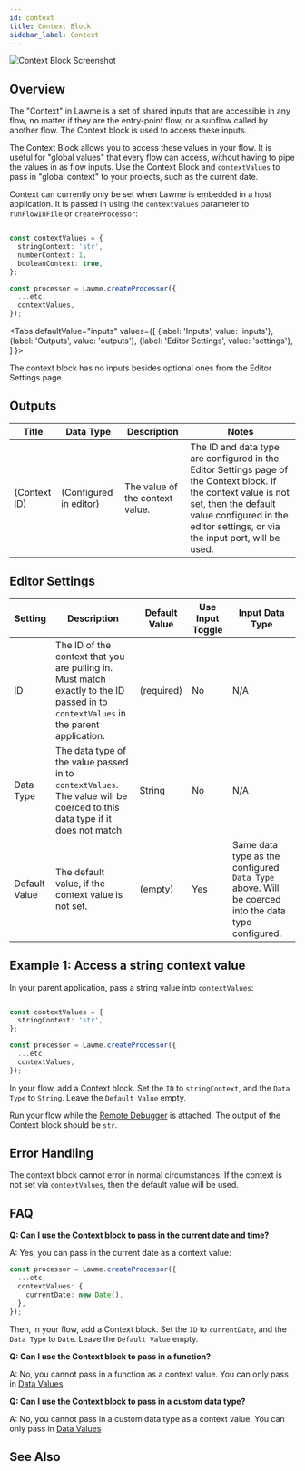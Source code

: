 ```yaml
---
id: context
title: Context Block
sidebar_label: Context
---
```



![Context Block Screenshot](./assets/context-block.png)

## Overview

The "Context" in Lawme is a set of shared inputs that are accessible in any flow, no matter if they are the entry-point flow, or a subflow called by another flow. The Context block is used to access these inputs.

The Context Block allows you to access these values in your flow. It is useful for "global values" that every flow can access, without having to pipe the values in as flow inputs. Use the Context Block and `contextValues` to pass in "global context" to your projects, such as the current date.

Context can currently only be set when Lawme is embedded in a host application. It is passed in using the `contextValues` parameter to `runFlowInFile` or `createProcessor`:

```ts

const contextValues = {
  stringContext: 'str',
  numberContext: 1,
  booleanContext: true,
};

const processor = Lawme.createProcessor({
  ...etc,
  contextValues,
});
```

<Tabs
  defaultValue="inputs"
  values={[
    {label: 'Inputs', value: 'inputs'},
    {label: 'Outputs', value: 'outputs'},
    {label: 'Editor Settings', value: 'settings'},
  ]
}>

<TabItem value="inputs">

The context block has no inputs besides optional ones from the Editor Settings page.

</TabItem>

<TabItem value="outputs">

## Outputs

| Title        | Data Type              | Description                     | Notes                                                                                                                                                                                                                |
| ------------ | ---------------------- | ------------------------------- | -------------------------------------------------------------------------------------------------------------------------------------------------------------------------------------------------------------------- |
| (Context ID) | (Configured in editor) | The value of the context value. | The ID and data type are configured in the Editor Settings page of the Context block. If the context value is not set, then the default value configured in the editor settings, or via the input port, will be used. |

</TabItem>

<TabItem value="settings">

## Editor Settings

| Setting       | Description                                                                                                                         | Default Value | Use Input Toggle | Input Data Type                                                                                    |
| ------------- | ----------------------------------------------------------------------------------------------------------------------------------- | ------------- | ---------------- | -------------------------------------------------------------------------------------------------- |
| ID            | The ID of the context that you are pulling in. Must match exactly to the ID passed in to `contextValues` in the parent application. | (required)    | No               | N/A                                                                                                |
| Data Type     | The data type of the value passed in to `contextValues`. The value will be coerced to this data type if it does not match.          | String        | No               | N/A                                                                                                |
| Default Value | The default value, if the context value is not set.                                                                                 | (empty)       | Yes              | Same data type as the configured `Data Type` above. Will be coerced into the data type configured. |

</TabItem>

</Tabs>

## Example 1: Access a string context value

In your parent application, pass a string value into `contextValues`:

```ts

const contextValues = {
  stringContext: 'str',
};

const processor = Lawme.createProcessor({
  ...etc,
  contextValues,
});
```

In your flow, add a Context block. Set the `ID` to `stringContext`, and the `Data Type` to `String`. Leave the `Default Value` empty.

Run your flow while the [Remote Debugger](../user-guide/workflow/remote-debugging.md) is attached. The output of the Context block should be `str`.

## Error Handling

The context block cannot error in normal circumstances. If the context is not set via `contextValues`, then the default value will be used.

## FAQ

**Q: Can I use the Context block to pass in the current date and time?**

A: Yes, you can pass in the current date as a context value:

```ts
const processor = Lawme.createProcessor({
  ...etc,
  contextValues: {
    currentDate: new Date(),
  },
});
```

Then, in your flow, add a Context block. Set the `ID` to `currentDate`, and the `Data Type` to `Date`. Leave the `Default Value` empty.

**Q: Can I use the Context block to pass in a function?**

A: No, you cannot pass in a function as a context value. You can only pass in [Data Values](../user-guide/workflow/data-types.md)

**Q: Can I use the Context block to pass in a custom data type?**

A: No, you cannot pass in a custom data type as a context value. You can only pass in [Data Values](../user-guide/workflow/data-types.md)

## See Also
